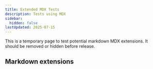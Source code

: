 ```yaml
---
title: Extended MDX Tests
description: Tests using MDX
sidebar:
  hidden: false
lastUpdated: 2025-07-15
---
```


This is a temporary page to test potential markdown MDX extensions. It should be removed or hidden before release.

## Markdown extensions

